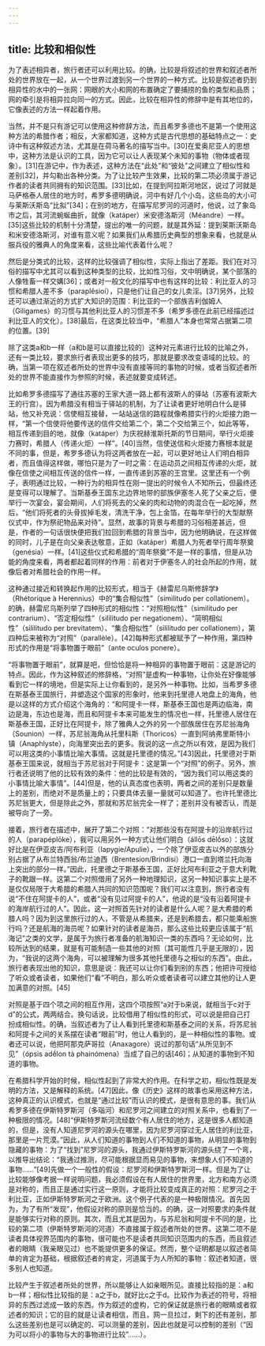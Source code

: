 ```yaml
---
---
---
```

title: 比较和相似性
---




为了表述相异者，旅行者还可以利用比较。的确，比较是将叙述的世界和叙述者所处的世界放在一起，从一个世界过渡到另一个世界的一种方式。比较是叙述者扔到相异性的水中的一张网：网眼的大小和网的布置确定了要捕捞的鱼的类型和品质；网的牵引是将相异拉向同一的方式。因此，比较在相异性的修辞中是有其地位的，它像表述的方法一样起着作用。

当然，并不是只有游记可以使用这种修辞方法，而且希罗多德也不是第一个使用这种方法的希腊作者；相反，大家都知道，这种方式是古代思想的基础特点之一：史诗中有这种叙述方法，尤其是在荷马著名的描写当中。[30]在爱奥尼亚人的思想中，这种方法是认识的工具，因为它可以让人表现某个未知的事物（物体或者现象）。[31]在游记中，作为表述，这种方法在“此处”和“彼处”之间建立了相似性和差别[32]，并勾勒出各种分类。为了让比较产生效果，比较的第二项必须属于游记作者的读者共同拥有的知识范围。[33]比如，在提到阿拉斯河地区，说过了河就是马萨格泰人居住的地方时，希罗多德明确说，河中有好几个小岛，这些岛的大小可与莱斯沃斯岛“比拟”[34]；在别的地方，在描写尼罗河的河道时，他说，过了象岛市之后，其河流蜿蜒曲折，就像（katáper）米安德洛斯河（Méandre）一样。[35]这些比较的机制十分清楚，提出的唯一的问题，就是其外延：提到莱斯沃斯岛和米安德洛斯河，对谁有意义呢？如果我们从希腊历史典型的想象来看，也就是从服兵役的雅典人的角度来看，这些比喻代表着什么呢？

然后是分类式的比较，这样的比较强调了相似性，实际上指出了差距。我们在对习俗的描写中尤其可以看到这种类型的比较，比如性习俗，文中明确说，某个部落的人像牲畜一样交媾[36]；或者对一般文化的描写中也有这样的比较：利比亚人的习惯和希腊人差不多（paraplêsioi），只是他们让自己的女儿卖淫。[37]另外，比较还可以通过渐近的方式扩大知识的范围：利比亚的一个部族吉利伽姆人（Giligames）的习惯与其他利比亚人的习惯差不多（希罗多德在此前已经描述过利比亚人的文化）。[38]最后，在这类比较当中，“希腊人”本身也常常占据第二项的位置。[39]

除了这类a和b一样（a和b是可以直接比较的）这种对元素进行比较的比喻之外，还有一类比较，要求旅行者表现出更多的技巧，那就是要求改变语域的比较。的确，当第一项在叙述者所处的世界中没有直接等同的事物的时候，或者当叙述者所处的世界不能直接作为参照的时候，表述就要变成转述。

比如希罗多德描写了通往苏塞的王家大道一路上都有波斯人的驿站（苏塞有波斯大王的行宫）。因为希腊没有相当于驿站的机制，为了让读者更好地明白什么是驿站，他又补充说：信使相互接替，一站站送信的路程就像希腊实行的火炬接力跑一样，“第一个信使将他要传送的信件交给第二个，第二个交给第三个，如此等等，相互传递到目的地，就像（katáper）为庆祝赫淮斯托斯的节日期间，举行火炬接力赛时，希腊人（传递火炬）一样”。[40]当然，信使送信和火炬接力赛根本就是不同的事，但是，希罗多德认为将这两者放在一起，可以更好地让人们明白相异者，而且值得这样做，哪怕只是为了一时之需：在运动员之间相互传递的火炬，就像在信使之间相互传送的信件一样，一直传递到苏塞的王宫里。这里还有一个例子，表明通过比较，一种行为的相异性在刚一提出的时候令人不知所云，但最终还是变得可以理解了。当斯基泰王国东北边界地带的部族伊塞冬人死了父亲之后，便举行一次宴会，宴会期间，人们将死去的父亲的肉和动物的肉混合在一起吃掉，然后，“他们将死者的头骨拔掉毛发，清洗干净，包上金箔，在每年举行的大型献祭仪式中，作为祭祀物品来对待”。显然，故事的背景与希腊的习俗相差甚远，但是，作者的一句话很快便把我们拉回到希腊的背景当中，因为他明确说，在这样做的同时，儿子是在向父亲表达敬意，正如（katáper）希腊人为死者举行周年祭奠（genésia）一样。[41]这些仪式和希腊的“周年祭奠”不是一样的事情，但是从功能的角度来看，两者都起着同样的作用：前者对于伊塞冬人的社会所起的作用，就像后者对希腊社会的作用一样。

这种通过接近和转换起作用的比较形式，相当于《赫雷尼乌斯修辞学》（Rhétorique à Herennius）中的“集合相似性”（similitudo per collationem）。的确，赫雷尼乌斯列举了四种形式的相似性：“对照相似性”（similitudo per contrarium）、“否定相似性”（sililitudo per negationem）、“简明相似性”（sililitudo per brevitatem）、“集合相似性”（sililitudo per collationem），第四种后来被称为“对照”（parallèle）。[42]每种形式都被赋予了一种作用，第四种形式的作用是“将事物置于眼前”（ante oculos ponere）。

“将事物置于眼前”，就算是吧，但恰恰是将一种相异的事物置于眼前：这是游记的特点。因此，作为这种叙述的修辞格，“对照”是虚构一种事物，让你处在好像能够看到它一样的境地，但是实际上让你看到的，是另外一种事物。比如，当希罗多德在斯基泰王国旅行，并塑造这个国家的形象时，他来到托里德人地盘上的海角，他是以这样的方式介绍这个海角的：“和阿提卡一样，斯基泰王国也是两边临海，南边是海，东边也是海，而且和阿提卡本来可能发生的情况也一样，托里德人居住在斯基泰王国，正好比在阿提卡，除了雅典人之外的另一个部族居住在苏尼翁海角（Sounion）一样，苏尼翁海角从托里科斯（Thoricos）一直到阿纳弗里斯特小镇（Anaphlyste），向海里突出去的更多。我说的这一点之所以有效，是因为我们可以用这类的小事情比喻大事情。这就是托里德的情况。”[43]因此，托里德对于斯基泰王国来说，就相当于苏尼翁对于阿提卡：这是第一个“对照”的例子。另外，旅行者还说明了他的比较有效的条件：他的比较是有效的，“因为我们可以用这类的小事情比喻大事情”。[44]但是，他的认真态度也表明，两者之间的差别只是数量上的差别，而绝对不是质量上的；只要具体去量一量就可以知道了。也许托里德比苏尼翁更大，但是除此之外，那就和苏尼翁完全一样了；差别并没有被否认，而是被导向了一旁。

接着，旅行者在描述中，展开了第二个对照：“对那些没有在阿提卡的沿岸航行过的人（parapéplōke），我可以用另外一种方式让他们明白（állōs dēlṓso）：这就好比是在伊亚皮吉/阿布利亚（Iapygie/Apulie），一个除了伊亚皮吉以外的部族分别占据了从布兰特西翁/布兰迪西（Brentesion/Brindisi）港口一直到塔兰托向海上突出的部分一样。”因此，托里德之于斯基泰王国，正好比阿布利亚之于意大利靴子的靴跟一样。这第二个对照借用了另外一种地理知识，这另一种知识事实上是不是仅仅局限于大希腊的希腊人共同的知识范围呢？我们可以注意到，旅行者没有说“不住在阿提卡的人”，或者“没有见过阿提卡的人”，他说的是“没有沿着阿提卡的海岸航行过的人”。因此，这一对照首先针对的读者是什么人呢？是大希腊的希腊人吗？因为到这里旅行过的人，不管是从希腊来，还是到希腊去，都只能乘船旅行吗？还是航海的海员呢？如果针对的读者是海员，那么这些比较更应该属于“航海记”之类的文学，是属于为旅行者准备的航海知识一类的东西吗？无论如何，比较所达到的结果，就是有可能制造一些其他的对照（其可能性几乎是无限的），因为，“我说的这两个海角，可以被理解为很多其他托里德与之相似的东西”。由此，旅行者表现出他的知识，意思是说：我还可以让你们看到别的东西；他把许可授给了听众或者读者，如果他们“看”不明白，那么听众或者读者可以建立其他的让人更加满意的对照。[45]

对照是基于四个项之间的相互作用，这四个项按照“a对于b来说，就相当于c对于d”的公式，两两结合。换句话说，比较借用了相似性的形式，可以说是把自己打扮成相似性。的确，当叙述者为了让人看到托里德和斯基泰之间的关系，将苏尼翁和阿提卡之间的关系摆在读者“眼前”时，他让人看到的，是一种相似性的事物。或者还可以说，他把阿那克萨哥拉（Anaxagore）说过的那句话“从所见到不见”（ópsis adḗlon tà phainómena）当成了自己的话[46]；从知道的事物到不知道的事物。

在希腊科学开始的时候，相似性起到了非常大的作用。在科学之初，相似性既是发明的方法，又是解释的系统。[47]因此，像《历史》这样的故事也采用这种方法，这种真正的认识模式，也就是“通过比较”而认识的模式，是很有意思的事。我们从希罗多德在伊斯特罗斯河（多瑙河）和尼罗河之间建立的对照关系中，也看到了一种极限的情况。[48]“伊斯特罗斯河流经数个有人居住的地方，这是很多人都知道的，但是，没有人知道尼罗河的源头在哪里，因为尼罗河穿过无人居住的利比亚，那里是一片荒漠。”因此，从人们知道的事物到人们不知道的事物，从明显的事物到隐藏的事物：为了“找到”尼罗河的源头，我通过伊斯特罗斯河的源头绕了一个弯，以推导出结论：“我通过推测，尽可能根据显而易见的事物，来想象人们不知道的事物……”[49]先做一个一般性的假设：尼罗河和伊斯特罗斯河一样。但是为了让比较能够像考据一样说明问题，我必须假设在有人居住的世界里，北方和南方必须是对称的，而且正是通过实行这一原则，才能将比较变成真正的对照：尼罗河之于利比亚，正如伊斯特罗斯河之于欧洲。这个例子代表的是一种极限情况。首先因为，为了有所“发现”，他假设对称的原则是恰当的。的确，这一对照要求的条件就是能够实行对称的原则。其次，而且尤其是因为，与苏尼翁和阿提卡不同的是，比较的第二项（伊斯特罗斯河的河道）不直接属于叙述者所处的世界。这第二项不是读者具体视界范围内的事物，很可能也不是读者共同知识范围内的东西，而且叙述者的眼睛（我亲眼见过）也不能提供更多的保证。然而，整个证明都是以叙述者简单的肯定为基础，根据叙述者的肯定，河道属于为人所知的事物：叙述者知道，很多别人也知道。

比较产生于叙述者所处的世界，所以能够让人如亲眼所见。直接比较指的是：a和b一样；相似性比较指的是：a之于b，就好比c之于d。比较作为表述的符号，将相异的东西过滤成一致的东西。作为叙述的虚构，它的保证就是旅行者的眼睛或者叙述者的知识；它的目的就是让读者相信，而且，网一旦拉过，剩下的还有差别，那么这些差别也是可以确定的、可以测量的差别，因此也就是可以控制的差别（“因为可以将小的事物与大的事物进行比较”……）。